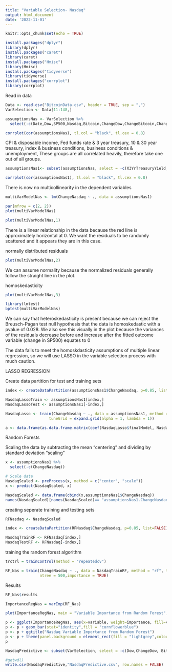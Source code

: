 ```yaml
---
title: "Variable Selection- Nasdaq"
output: html_document
date: '2022-11-01'
---
```


```r
knitr::opts_chunk$set(echo = TRUE)
```

```r
install.packages("dplyr")
library(dplyr)
install.packages("caret")
library(caret)
install.packages("Hmisc")
library(Hmisc)
install.packages("tidyverse")
library(tidyverse)
install.packages("corrplot")
library(corrplot)

```

Read in data
```r
Data <- read.csv("BitcoinData.csv", header = TRUE, sep = ",")
VarSelection <- Data[11:148,]
```

```r
assumptionsNas <- VarSelection %>% 
  select(-c(Date,Dow,SP500,Nasdaq,Bitcoin,ChangeDow,ChangeBitcoin,ChangeSP500))

corrplot(cor(assumptionsNas), tl.col = "black", tl.cex = 0.8)
```
CPI & disposable income, Fed funds rate & 3 year treasury, 10 & 30 year treasury, index & business conditions, business conditions & unemployment, 
These groups are all correlated heavily, therefore take one out of all groups.

```r
assumptionsNas1<- subset(assumptionsNas, select = -c(X3YrTreasuryYield,disposable.Value,X30YrTreasuryYield,BusinessConditions,Unemployment) )

corrplot(cor(assumptionsNas1), tl.col = "black", tl.cex = 0.8)
```
There is now no multicollinearity in the dependent variables

```r
multiVarModelNas <- lm(ChangeNasdaq ~ ., data = assumptionsNas1)

par(mfrow = c(2, 2))
plot(multiVarModelNas)
```

```r
plot(multiVarModelNas,1)
```
There is a linear relationship in the data because the red line is approximately horizontal at 0. We want the residuals to be randomly scattered and it appears they are in this case.


normally distributed residuals
```r
plot(multiVarModelNas,2)
```
We can assume normality because the normalized residuals generally follow the straight line in the plot.

homoskedasticity
```r
plot(multiVarModelNas,3)
```

```r
library(lmtest)
bptest(multiVarModelNas)
```
We can say that heteroskedasticity is present because we can reject the Breusch-Pagan test null hypothesis that the data is homoskedastic with a pvalue of 0.028. We also see this visually in the plot because the variances of the residuals decrease before and increase after the fitted outcome variable (change in SP500) equates to 0

The data fails to meet the homoskdasticity assumptions of multiple linear regression, so we will use LASSO in the variable selection process with much caution.


LASSO REGRESSION

Create data partition for test and training sets
```r
index <- createDataPartition(assumptionsNas1$ChangeNasdaq, p=0.85, list=FALSE)

NasdaqLassoTrain <- assumptionsNas1[index,]
NasdaqLassoTest <- assumptionsNas1[-index,]
```

```r
NasdaqLasso <- train(ChangeNasdaq ~ ., data = assumptionsNas1, method = "glmnet", 
                   tuneGrid = expand.grid(alpha = 1, lambda = 1))
```

```r
a <- data.frame(as.data.frame.matrix(coef(NasdaqLasso$finalModel, NasdaqLasso$bestTune$lambda)))

```

Random Forests

Scaling the data by subtracting the mean "centering" and dividing by standard deviation "scaling"
```r
x <- assumptionsNas1 %>% 
  select(-c(ChangeNasdaq))

# Scale data
NasdaqScaled <- preProcess(x, method = c("center", "scale"))
x <- predict(NasdaqScaled, x)

NasdaqScaled <- data.frame(cbind(x,assumptionsNas1$ChangeNasdaq))
names(NasdaqScaled)[names(NasdaqScaled)== "assumptionsNas1.ChangeNasdaq"] <- "ChangeNasdaq"

```

creating seperate training and testing sets
```r
RFNasdaq <- NasdaqScaled

index <- createDataPartition(RFNasdaq$ChangeNasdaq, p=0.85, list=FALSE)

NasdaqTrainRF <- RFNasdaq[index,]
NasdaqTestRF <- RFNasdaq[-index,]
```

training the random forest algorithm 
```r
trctrl = trainControl(method = "repeatedcv")

RF_Nas = train(ChangeNasdaq ~ ., data = NasdaqTrainRF, method = "rf", trControl = trctrl,
               ntree = 500,importance = TRUE)
```

Results
```r
RF_Nas$results
```

```r
ImportanceRegNas = varImp(RF_Nas)

plot(ImportanceRegNas, main = "Variable Importance from Random Forest", ylab = "Independent Variables", col = "darkolivegreen3" )
```

```r
p <- ggplot(ImportanceRegNas, aes(x=variable, weight=importance, fill=variable)) 
p <- p + geom_bar(stat="identity",fill = "cornflowerblue")
p <- p + ggtitle("Nasdaq Variable Importance from Random Forest")
p <- p + theme(panel.background = element_rect(fill = "lightgrey",colour = "lightgrey"))
p
```




```r
NasdaqPredictive <- subset(VarSelection, select = -c(Dow,ChangeDow, Bitcoin,ChangeBitcoin, SP500, ChangeSP500, Nasdaq, X3YrTreasuryYield, disposable.Value, X30YrTreasuryYield, BusinessConditions, Unemployment, ConsumerUnemployment, EconomicPolicyUncertainty, Prices, FederalReserveLoans,EquityMktUncertainty))
```


```r
#getwd()
write.csv(NasdaqPredictive,"NasdaqPredictive.csv", row.names = FALSE)
````

